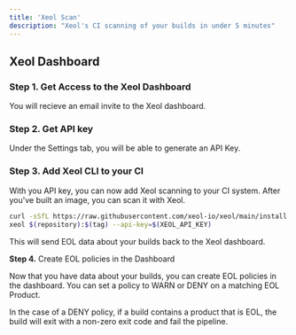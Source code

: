 ```yaml
---
title: 'Xeol Scan'
description: "Xeol's CI scanning of your builds in under 5 minutes"
---
```


## Xeol Dashboard

### Step 1. Get Access to the Xeol Dashboard

You will recieve an email invite to the Xeol dashboard.

### Step 2. Get API key

Under the Settings tab, you will be able to generate an API Key.

### Step 3. Add Xeol CLI to your CI

With you API key, you can now add Xeol scanning to your CI system. After you've built an image,
you can scan it with Xeol.

```bash azure-pipeline.yml
curl -sSfL https://raw.githubusercontent.com/xeol-io/xeol/main/install.sh | sh -s -- -b /usr/local/bin
xeol $(repository):$(tag) --api-key=$(XEOL_API_KEY)
```

This will send EOL data about your builds back to the Xeol dashboard.

**Step 4.** Create EOL policies in the Dashboard

Now that you have data about your builds, you can create EOL policies in the dashboard.
You can set a policy to WARN or DENY on a matching EOL Product.

In the case of a DENY policy, if a build contains a product that is EOL, the build
will exit with a non-zero exit code and fail the pipeline.
